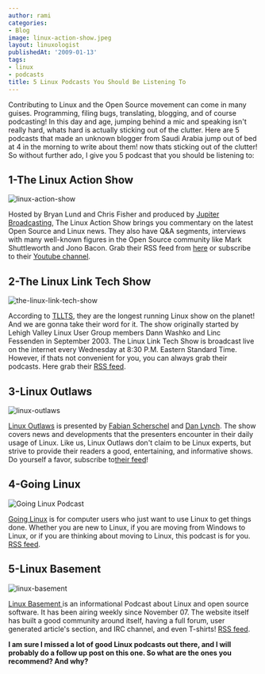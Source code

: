 ```yaml
---
author: rami
categories:
- Blog
image: linux-action-show.jpeg
layout: linuxologist
publishedAt: '2009-01-13'
tags:
- linux
- podcasts
title: 5 Linux Podcasts You Should Be Listening To
---
```


Contributing to Linux and the Open Source movement can come in many guises. Programming, filing bugs, translating, blogging, and of course podcasting! In this day and age, jumping behind a mic and speaking isn't really hard, whats hard is actually sticking out of the clutter. Here are 5 podcasts that made an unknown blogger from Saudi Arabia jump out of bed at 4  in the morning to write about them! now thats sticking out of the clutter! So without further ado, I give you 5 podcast that you should be listening to:

## 1-The Linux Action Show

![linux-action-show](/assets/images/content/blog/linux-action-show.jpeg)

Hosted by Bryan Lund and Chris Fisher and produced by [Jupiter Broadcasting](http://www.jupiterbroadcasting.com/?cat=4), The Linux Action Show brings you commentary on the latest Open Source and Linux news. They also have Q&A segments, interviews with many well-known figures in the Open Source community like Mark Shuttleworth and Jono Bacon. Grab their RSS feed from [here](http://www.jupiterbroadcasting.com/?feed=rss2) or subscribe to their [Youtube channel](http://www.youtube.com/user/jupiterbroadcasting).

## 2-The Linux Link Tech Show

![the-linux-link-tech-show](/assets/images/content/blog/the-linux-link-tech-show.jpeg)

According to [TLLTS](http://www.tllts.org/index.php), they are the longest running Linux show on the planet! And we are gonna take their word for it. The show originally started by Lehigh Valley Linux User Group members Dann Washko and Linc Fessenden in September 2003\. The Linux Link Tech Show is broadcast live on the internet every Wednesday at 8:30 P.M. Eastern Standard Time. However, if thats not convenient for you, you can always grab their podcasts. Here grab their [RSS feed](http://feeds.feedburner.com/TheLinuxLinkTechShowOgg-vorbisFeed).

## 3-Linux Outlaws

![linux-outlaws](/assets/images/content/blog/linux-outlaws.png)

[Linux Outlaws](http://linuxoutlaws.com/) is presented by [Fabian Scherschel](http://en.wikipedia.org/wiki/Fabian_Scherschel "Fabian Scherschel") and [Dan Lynch](http://en.wikipedia.org/wiki/Dan_Lynch "Dan Lynch"). The show covers news and developments that the presenters encounter in their daily usage of Linux. Like us, Linux Outlaws don't claim to be Linux experts, but strive to provide their readers a good, entertaining, and informative shows. Do yourself a favor, subscribe to[their feed](http://feeds.feedburner.com/linuxoutlaws-ogg)!

## 4-Going Linux

![Going Linux Podcast](/assets/images/content/blog/going-linux-podcast.jpg)

[Going Linux](http://goinglinux.com/) is for computer users who just want to use Linux to get things done. Whether you are new to Linux, if you are moving from Windows to Linux, or if you are thinking about moving to Linux, this podcast is for you. [RSS feed](http://goinglinux.com/oggpodcast.xml).

## 5-Linux Basement

![linux-basement](/assets/images/content/blog/linux-basement.png)

[Linux Basement ](http://linuxbasement.com/)is an informational Podcast about Linux and open source software. It has been airing weekly since November 07\. The website itself has built a good community around itself, having a full forum, user generated article's section, and IRC channel, and even T-shirts! [RSS feed](http://www.linuxbasement.com/ogg-full/feed).

**I am sure I missed a lot of good Linux podcasts out there, and I will probably do a follow up post on this one. So what are the ones you recommend? And why?**
